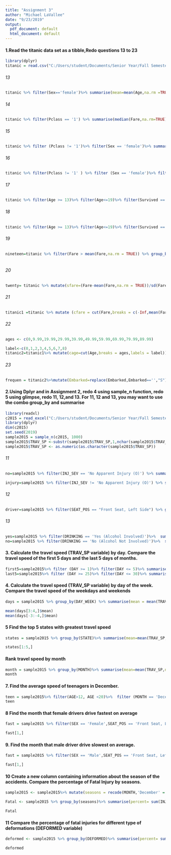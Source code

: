 ```yaml
---
title: "Assignment 3"
author: "Michael LaVallee"
date: "9/23/2019"
output:
  pdf_document: default
  html_document: default
---
```

#### 1.Read the titanic data set as a tibble,Redo questions 13 to 23
```r
library(dplyr)
titanic = read.csv("C:/Users/student/Documents/Senior Year/Fall Semester/R Analytics/Data Set/titanic.csv")
```
###### 13
```r
titanic %>% filter(Sex=='female')%>% summarise(mean=mean(Age,na.rm =TRUE))

```
###### 14
```r
titanic %>% filter(Pclass == '1') %>% summarise(median(Fare,na.rm=TRUE))

```
###### 15
```r

titanic %>% filter (Pclass != '1')%>% filter(Sex == 'female')%>% summarise(median(Fare, na.rm = TRUE))

```
###### 16
```r

titanic %>% filter(Pclass != '1' ) %>% filter (Sex == 'female')%>% filter(Survived == '1')%>% summarise(median(Age, na.rm = TRUE))
```
###### 17
```r
titanic %>% filter(Age >= 13)%>% filter(Age<=19)%>% filter(Survived == '1')%>% filter (Sex == 'female')%>% summarise(mean(Fare, na.rm = TRUE))
```
###### 18
```r
titanic %>% filter(Age >= 13)%>% filter(Age<=19)%>% filter(Survived == '1')%>% filter (Sex == 'female')%>% group_by(Pclass)%>% summarise(mean(Fare, na.rm = TRUE))

```

###### 19
```r
nineteen=titanic %>% filter(Fare > mean(Fare,na.rm = TRUE)) %>% group_by(Survived)%>% summarise(counting=n())%>% mutate(freq=counting/sum(counting))
                   
```
###### 20
```r
twenty= titanic %>% mutate(sfare=(Fare-mean(Fare,na.rm = TRUE))/sd(Fare,na.rm = TRUE))
```
###### 21
```r
titanic1 =titanic %>% mutate (cfare = cut(Fare,breaks = c(-Inf,mean(Fare,na.rm = TRUE),Inf),label = c("Cheap","Expensive")))
```
###### 22
```r
ages <- c(0,9.99,19.99,29.99,39.99,49.99,59.99,69.99,79.99,89.99)

label<-c(0,1,2,3,4,5,6,7,8)
titanic2=titanic1%>% mutate(cage=cut(Age,breaks = ages,labels = label))


```
###### 23

```r
frequen = titanic2%>%mutate(Embarked=replace(Embarked,Embarked=='',"S"))%>% group_by(Embarked)%>% summarize(freq = n())
```



#### 2.Using Dplyr and in Assignment 2, redo 4 using sample_n function, redo 5 using glimpse, redo 11, 12,and 13. For 11, 12 and 13, you may want to use the combo group_by and summarise
```r
library(readxl)
c2015 = read_excel("C:/Users/student/Documents/Senior Year/Fall Semester/R Analytics/Data Set/c2015.xlsx")
library(dplyr)
dim(c2015)
set.seed(2019)
sample2015 = sample_n(c2015, 1000)
sample2015$TRAV_SP <-substr(sample2015$TRAV_SP,1,nchar(sample2015$TRAV_SP)-4)
sample2015$TRAV_SP <- as.numeric(as.character(sample2015$TRAV_SP))
```
###### 11
```r
no=sample2015 %>% filter(INJ_SEV == 'No Apparent Injury (O)') %>% summarise(mean (TRAV_SP, na.rm = TRUE))

injury=sample2015 %>% filter(INJ_SEV != 'No Apparent Injury (O)') %>% summarise(mean (TRAV_SP, na.rm = TRUE))

```
###### 12
```r
driver=sample2015 %>% filter(SEAT_POS == "Front Seat, Left Side") %>% group_by(SEX)%>% summarise(mean(TRAV_SP,na.rm = TRUE))
```
###### 13
```r
yes=sample2015 %>% filter(DRINKING == 'Yes (Alcohol Involved)')%>%  summarise(mean(TRAV_SP, na.rm = TRUE))
no=sample2015 %>% filter(DRINKING == 'No (Alcohol Not Involved)')%>%  summarise(mean(TRAV_SP, na.rm = TRUE))

```


#### 3. Calculate the travel speed (TRAV_SP variable) by day. Compare the travel speed of the first 5 days and the last 5 days of months.
```r
first5=sample2015%>% filter (DAY >= 1)%>% filter(DAY <= 5)%>% summarise(mean(TRAV_SP, na.rm = TRUE))
last5=sample2015%>% filter (DAY >= 25)%>% filter(DAY <= 30)%>% summarise(mean(TRAV_SP, na.rm = TRUE))

```
#### 4.  Calculate the travel speed (TRAV_SP variable) by day of the week. Compare the travel speed of the weekdays and weekends
```r
days = sample2015 %>% group_by(DAY_WEEK) %>% summarise(mean = mean(TRAV_SP, na.rm = TRUE))

mean(days[3:4,]$mean)
mean(days[-3:-4,]$mean)
```
#### 5 Find the top 5 states with greatest travel speed
```r
states = sample2015 %>% group_by(STATE)%>% summarise(mean=mean(TRAV_SP,na.rm = TRUE))%>% arrange(desc(mean))

states[1:5,]

```
#### Rank travel speed by month
```r
month = sample2015 %>% group_by(MONTH)%>% summarise(mean=mean(TRAV_SP,na.rm = TRUE))%>% arrange(desc(mean))
month
```
#### 7. Find the average speed of teenagers in December.
```r
teen = sample2015%>% filter(AGE>12, AGE <20)%>%  filter (MONTH == 'December')%>% summarise(mean(TRAV_SP,na.rm = TRUE))
teen
```
#### 8 Find the month that female drivers drive fastest on average
```r
fast = sample2015 %>% filter(SEX == 'Female',SEAT_POS == 'Front Seat, Left Side')%>% group_by(MONTH)%>% summarise(mean=mean(TRAV_SP, na.rm = TRUE)) %>% arrange(desc(mean))

fast[1,]
```
#### 9. Find the month that male driver drive slowest on average.
```r
fast = sample2015 %>% filter(SEX == 'Male',SEAT_POS == 'Front Seat, Left Side')%>% group_by(MONTH)%>% summarise(mean=mean(TRAV_SP, na.rm = TRUE)) %>% arrange((mean))

fast[1,]
```
#### 10 Create a new column containing information about the season of the accidents. Compare the percentage of Fatal Injury by seasons.
```r
sample2015 <- sample2015%>% mutate(seasons = recode(MONTH,'December' = 'Winter', 'January'='Winter', 'February' = 'Winter', 'March' = 'Spring', 'April' = 'Spring' , 'May' = 'Spring', 'June' = 'Summer', 'July' = 'Summer', 'August' = 'Summer', 'September' = 'Autumn', 'October' = 'Autumn', 'November'='Autumn' ))

Fatal <- sample2015 %>% group_by(seasons)%>% summarise(percent= sum(INJ_SEV == 'Fatal Injury (K)')/n())

Fatal

```
#### 11  Compare the percentage of fatal injuries for different type of deformations (DEFORMED variable)
```r
deformed <- sample2015 %>% group_by(DEFORMED)%>% summarise(percent= sum(INJ_SEV == 'Fatal Injury (K)')/n())

deformed
```















